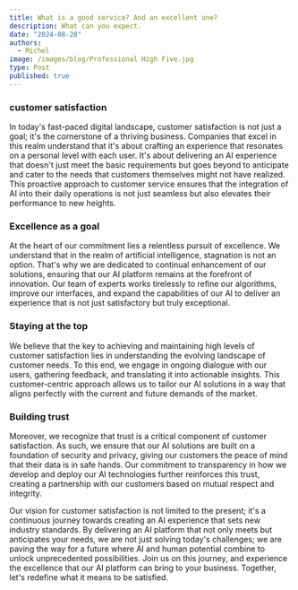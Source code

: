 ```yaml
---
title: What is a good service? And an excellent one?
description: What can you expect.
date: "2024-08-20"
authors:
  - Michel
image: /images/blog/Professional High Five.jpg
type: Post
published: true
---
```

### customer satisfaction
In today's fast-paced digital landscape, customer satisfaction is not just a goal; it's the cornerstone of a thriving business. Companies that excel in this realm understand that it's about crafting an experience that resonates on a personal level with each user. It's about delivering an AI experience that doesn't just meet the basic requirements but goes beyond to anticipate and cater to the needs that customers themselves might not have realized. This proactive approach to customer service ensures that the integration of AI into their daily operations is not just seamless but also elevates their performance to new heights.

### Excellence as a goal
At the heart of our commitment lies a relentless pursuit of excellence. We understand that in the realm of artificial intelligence, stagnation is not an option. That's why we are dedicated to continual enhancement of our solutions, ensuring that our AI platform remains at the forefront of innovation. Our team of experts works tirelessly to refine our algorithms, improve our interfaces, and expand the capabilities of our AI to deliver an experience that is not just satisfactory but truly exceptional.

### Staying at the top
We believe that the key to achieving and maintaining high levels of customer satisfaction lies in understanding the evolving landscape of customer needs. To this end, we engage in ongoing dialogue with our users, gathering feedback, and translating it into actionable insights. This customer-centric approach allows us to tailor our AI solutions in a way that aligns perfectly with the current and future demands of the market.

### Building trust
Moreover, we recognize that trust is a critical component of customer satisfaction. As such, we ensure that our AI solutions are built on a foundation of security and privacy, giving our customers the peace of mind that their data is in safe hands. Our commitment to transparency in how we develop and deploy our AI technologies further reinforces this trust, creating a partnership with our customers based on mutual respect and integrity.

Our vision for customer satisfaction is not limited to the present; it's a continuous journey towards creating an AI experience that sets new industry standards. By delivering an AI platform that not only meets but anticipates your needs, we are not just solving today's challenges; we are paving the way for a future where AI and human potential combine to unlock unprecedented possibilities. Join us on this journey, and experience the excellence that our AI platform can bring to your business. Together, let's redefine what it means to be satisfied.